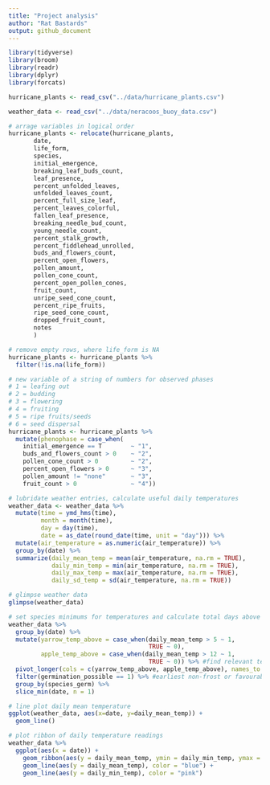 ```yaml
---
title: "Project analysis"
author: "Rat Bastards"
output: github_document
---
```


```r
library(tidyverse)
library(broom)
library(readr)
library(dplyr)
library(forcats)
```

```r
hurricane_plants <- read_csv("../data/hurricane_plants.csv")

weather_data <- read_csv("../data/neracoos_buoy_data.csv")
```

```r
# arrage variables in logical order
hurricane_plants <- relocate(hurricane_plants, 
       date, 
       life_form, 
       species, 
       initial_emergence,
       breaking_leaf_buds_count,
       leaf_presence,
       percent_unfolded_leaves,
       unfolded_leaves_count,
       percent_full_size_leaf,
       percent_leaves_colorful,
       fallen_leaf_presence,
       breaking_needle_bud_count,
       young_needle_count,
       percent_stalk_growth,
       percent_fiddlehead_unrolled,
       buds_and_flowers_count,
       percent_open_flowers,
       pollen_amount,
       pollen_cone_count,
       percent_open_pollen_cones,
       fruit_count,
       unripe_seed_cone_count, 
       percent_ripe_fruits,
       ripe_seed_cone_count,
       dropped_fruit_count,
       notes
       )

# remove empty rows, where life_form is NA 
hurricane_plants <- hurricane_plants %>% 
  filter(!is.na(life_form))
```

```r
# new variable of a string of numbers for observed phases
# 1 = leafing out
# 2 = budding
# 3 = flowering
# 4 = fruiting
# 5 = ripe fruits/seeds
# 6 = seed dispersal
hurricane_plants <- hurricane_plants %>%
  mutate(phenophase = case_when(
    initial_emergence == T        ~ "1",
    buds_and_flowers_count > 0    ~ "2",
    pollen_cone_count > 0         ~ "2",
    percent_open_flowers > 0      ~ "3",
    pollen_amount != "none"       ~ "3",
    fruit_count > 0               ~ "4"))
```


```r
# lubridate weather entries, calculate useful daily temperatures
weather_data <- weather_data %>%
  mutate(time = ymd_hms(time),
         month = month(time),
         day = day(time),
         date = as_date(round_date(time, unit = "day"))) %>%
  mutate(air_temperature = as.numeric(air_temperature)) %>%
  group_by(date) %>%
  summarize(daily_mean_temp = mean(air_temperature, na.rm = TRUE),
            daily_min_temp = min(air_temperature, na.rm = TRUE),
            daily_max_temp = max(air_temperature, na.rm = TRUE),
            daily_sd_temp = sd(air_temperature, na.rm = TRUE))

# glimpse weather data
glimpse(weather_data)
```

```r
# set species minimums for temperatures and calculate total days above "frosts"
weather_data %>%
  group_by(date) %>%
  mutate(yarrow_temp_above = case_when(daily_mean_temp > 5 ~ 1, 
                                       TRUE ~ 0),
         apple_temp_above = case_when(daily_mean_temp > 12 ~ 1, 
                                       TRUE ~ 0)) %>% #find relevant temperatures, name by species, and join to hurricane_plants by this variable (dates after critical period)
  pivot_longer(cols = c(yarrow_temp_above, apple_temp_above), names_to = "species_germ", values_to = "germination_possible") %>%
  filter(germination_possible == 1) %>% #earliest non-frost or favourable germination date
  group_by(species_germ) %>%
  slice_min(date, n = 1)
```

```r
# line plot daily mean temperature
ggplot(weather_data, aes(x=date, y=daily_mean_temp)) +
  geom_line() 
```

```r
# plot ribbon of daily temperature readings
weather_data %>%
  ggplot(aes(x = date)) +
    geom_ribbon(aes(y = daily_mean_temp, ymin = daily_min_temp, ymax = daily_max_temp), alpha = 0.3) +
    geom_line(aes(y = daily_mean_temp), color = "blue") +
    geom_line(aes(y = daily_min_temp), color = "pink") 
```


